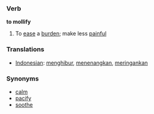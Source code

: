 === Verb ===

'''to mollify'''

# To [[ease]] a [[burden]]; make less [[painful]]

=== Translations ===
*[[Indonesian]]: [[hibur|menghibur]], [[tenang|menenangkan]], [[ringan|meringankan]]


=== Synonyms ===
*[[calm]]
*[[pacify]]
*[[soothe]]